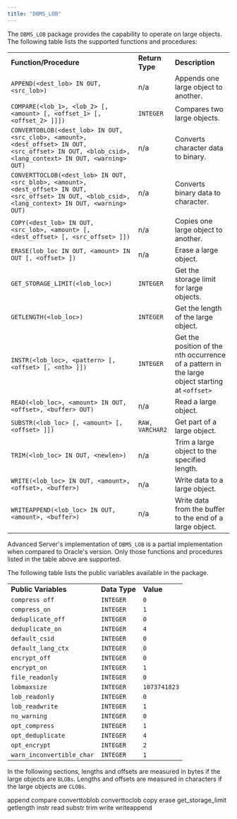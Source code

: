 ```yaml
---
title: "DBMS_LOB"
---
```


The `DBMS_LOB` package provides the capability to operate on large objects. The following table lists the supported functions and procedures:

|                                                                                                                                                        |                 |                                                                                                |
| ------------------------------------------------------------------------------------------------------------------------------------------------------ | --------------- | ---------------------------------------------------------------------------------------------- |
| **Function/Procedure**                                                                                                                                 | **Return Type** | **Description**                                                                                |
| `APPEND(<dest_lob> IN OUT, <src_lob>)`                                                                                                                 | n/a             | Appends one large object to another.                                                           |
| `COMPARE(<lob_1>, <lob_2> [, <amount> [, <offset_1> [, <offset_2> ]]])`                                                                                | `INTEGER`       | Compares two large objects.                                                                    |
| `CONVERTOBLOB(<dest_lob> IN OUT, <src_clob>, <amount>, <dest_offset> IN OUT, <src_offset> IN OUT, <blob_csid>, <lang_context> IN OUT, <warning> OUT)`  | n/a             | Converts character data to binary.                                                             |
| `CONVERTTOCLOB(<dest_lob> IN OUT, <src_blob>, <amount>, <dest_offset> IN OUT, <src_offset> IN OUT, <blob_csid>, <lang_context> IN OUT, <warning> OUT)` | n/a             | Converts binary data to character.                                                             |
| `COPY(<dest_lob> IN OUT, <src_lob>, <amount> [, <dest_offset> [, <src_offset> ]])`                                                                     | n/a             | Copies one large object to another.                                                            |
| `ERASE(lob_loc IN OUT, <amount> IN OUT [, <offset> ])`                                                                                                 | n/a             | Erase a large object.                                                                          |
| `GET_STORAGE_LIMIT(<lob_loc>)`                                                                                                                         | `INTEGER`       | Get the storage limit for large objects.                                                       |
| `GETLENGTH(<lob_loc>)`                                                                                                                                 | `INTEGER`       | Get the length of the large object.                                                            |
| `INSTR(<lob_loc>, <pattern> [, <offset> [, <nth> ]])`                                                                                                  | `INTEGER`       | Get the position of the nth occurrence of a pattern in the large object starting at `<offset>` |
| `READ(<lob_loc>, <amount> IN OUT, <offset>, <buffer> OUT)`                                                                                             | n/a             | Read a large object.                                                                           |
| `SUBSTR(<lob_loc> [, <amount> [, <offset> ]])`                                                                                                         | `RAW, VARCHAR2` | Get part of a large object.                                                                    |
| `TRIM(<lob_loc> IN OUT, <newlen>)`                                                                                                                     | n/a             | Trim a large object to the specified length.                                                   |
| `WRITE(<lob_loc> IN OUT, <amount>, <offset>, <buffer>)`                                                                                                | n/a             | Write data to a large object.                                                                  |
| `WRITEAPPEND(<lob_loc> IN OUT, <amount>, <buffer>)`                                                                                                    | n/a             | Write data from the buffer to the end of a large object.                                       |

Advanced Server's implementation of `DBMS_LOB` is a partial implementation when compared to Oracle's version. Only those functions and procedures listed in the table above are supported.

The following table lists the public variables available in the package.

|                           |               |              |
| ------------------------- | ------------- | ------------ |
| **Public Variables**      | **Data Type** | **Value**    |
| `compress off`            | `INTEGER`     | `0`          |
| `compress_on`             | `INTEGER`     | `1`          |
| `deduplicate_off`         | `INTEGER`     | `0`          |
| `deduplicate_on`          | `INTEGER`     | `4`          |
| `default_csid`            | `INTEGER`     | `0`          |
| `default_lang_ctx`        | `INTEGER`     | `0`          |
| `encrypt_off`             | `INTEGER`     | `0`          |
| `encrypt_on`              | `INTEGER`     | `1`          |
| `file_readonly`           | `INTEGER`     | `0`          |
| `lobmaxsize`              | `INTEGER`     | `1073741823` |
| `lob_readonly`            | `INTEGER`     | `0`          |
| `lob_readwrite`           | `INTEGER`     | `1`          |
| `no_warning`              | `INTEGER`     | `0`          |
| `opt_compress`            | `INTEGER`     | `1`          |
| `opt_deduplicate`         | `INTEGER`     | `4`          |
| `opt_encrypt`             | `INTEGER`     | `2`          |
| `warn_inconvertible_char` | `INTEGER`     | `1`          |

In the following sections, lengths and offsets are measured in bytes if the large objects are `BLOBs`. Lengths and offsets are measured in characters if the large objects are `CLOBs`.

<div class="toctree" data-maxdepth="5">

append compare converttoblob converttoclob copy erase get_storage_limit getlength instr read substr trim write writeappend

</div>
